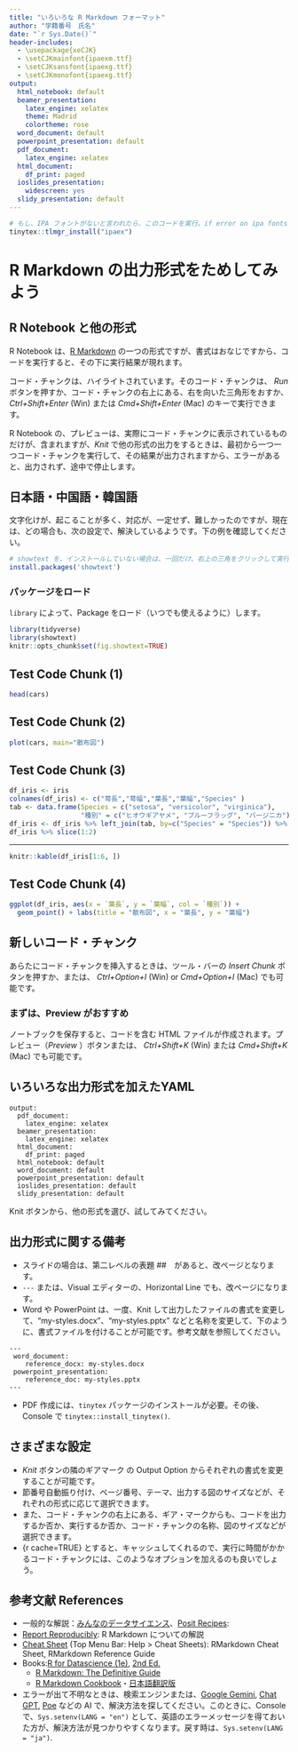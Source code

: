 ```yaml
---
title: "いろいろな R Markdown フォーマット"
author: "学籍番号　氏名"
date: "`r Sys.Date()`"
header-includes:
  - \usepackage{xeCJK}
  - \setCJKmainfont{ipaexm.ttf}
  - \setCJKsansfont{ipaexg.ttf}
  - \setCJKmonofont{ipaexg.ttf}
output:
  html_notebook: default
  beamer_presentation: 
    latex_engine: xelatex
    theme: Madrid
    colortheme: rose
  word_document: default
  powerpoint_presentation: default
  pdf_document: 
    latex_engine: xelatex
  html_document:
    df_print: paged
  ioslides_presentation: 
    widescreen: yes
  slidy_presentation: default
---
```


```r
# もし、IPA フォントがないと言われたら、このコードを実行。if error on ipa fonts
tinytex::tlmgr_install("ipaex")
```

# R Markdown の出力形式をためしてみよう


## R Notebook と他の形式

R Notebook は、[R Markdown](http://rmarkdown.rstudio.com) の一つの形式ですが、書式はおなじですから、コードを実行すると、その下に実行結果が現れます。

コード・チャンクは、ハイライトされています。そのコード・チャンクは、 *Run* ボタンを押すか、コード・チャンクの右上にある、右を向いた三角形をおすか、 *Ctrl+Shift+Enter* (Win) または *Cmd+Shift+Enter* (Mac) のキーで実行できます。

R Notebook の、プレビューは、実際にコード・チャンクに表示されているものだけが、含まれますが、*Knit* で他の形式の出力をするときは、最初から一つ一つコード・チャンクを実行して、その結果が出力されますから、エラーがあると、出力されず、途中で停止します。

## 日本語・中国語・韓国語

文字化けが、起こることが多く、対応が、一定せず、難しかったのですが、現在は、どの場合も、次の設定で、解決しているようです。下の例を確認してください。

```r
# showtext を、インストールしていない場合は、一回だけ、右上の三角をクリックして実行
install.packages('showtext')
```

### パッケージをロード

`library` によって、Package をロード（いつでも使えるように）します。

```r
library(tidyverse)
library(showtext) 
knitr::opts_chunk$set(fig.showtext=TRUE)
```

## Test Code Chunk (1)

```r
head(cars)
```

## Test Code Chunk (2)

```r
plot(cars, main="散布図")
```


## Test Code Chunk (3)


```r
df_iris <- iris
colnames(df_iris) <- c("萼長","萼幅","葉長","葉幅","Species" )
tab <- data.frame(Species = c("setosa", "versicolor", "virginica"), 
                  "種別" = c("ヒオウギアヤメ", "ブルーフラッグ", "バージニカ"))
df_iris <- df_iris %>% left_join(tab, by=c("Species" = "Species")) %>% select(-5)
df_iris %>% slice(1:2)
```

---

```r
knitr::kable(df_iris[1:6, ])
```


## Test Code Chunk (4)

```r
ggplot(df_iris, aes(x = `葉長`, y = `葉幅`, col = `種別`)) +
  geom_point() + labs(title = "散布図", x = "葉長", y = "葉幅")
```


## 新しいコード・チャンク

あらたにコード・チャンクを挿入するときは、ツール・バーの *Insert Chunk* ボタンを押すか、または、 *Ctrl+Option+I* (Win) or *Cmd+Option+I* (Mac) でも可能です。

### まずは、Preview がおすすめ

ノートブックを保存すると、コードを含む HTML ファイルが作成されます。プレビュー（*Preview* ）ボタンまたは、  *Ctrl+Shift+K* (Win) または *Cmd+Shift+K* (Mac) でも可能です。


## いろいろな出力形式を加えたYAML

```
output:
  pdf_document: 
    latex_engine: xelatex
  beamer_presentation: 
    latex_engine: xelatex
  html_document:
    df_print: paged
  html_notebook: default
  word_document: default
  powerpoint_presentation: default
  ioslides_presentation: default
  slidy_presentation: default
```

Knit ボタンから、他の形式を選び、試してみてください。

## 出力形式に関する備考

* スライドの場合は、第二レベルの表題 \#\#　があると、改ページとなります。
* `---` または、Visual エディターの、Horizontal Line でも、改ページになります。
* Word や PowerPoint は、一度、Knit して出力したファイルの書式を変更して、"my-styles.docx"、"my-styles.pptx"  などと名称を変更して、下のように、書式ファイルを付けることが可能です。参考文献を参照してください。
```
---
 word_document:
    reference_docx: my-styles.docx
 powerpoint_presentation:
    reference_doc: my-styles.pptx
---
```

* PDF 作成には、`tinytex` パッケージのインストールが必要。その後、Console で `tinytex::install_tinytex()`.

## さまざまな設定

* *Knit* ボタンの隣のギアマーク の Output Option からそれぞれの書式を変更することが可能です。
* 節番号自動振り付け、ページ番号、テーマ、出力する図のサイズなどが、それぞれの形式に応じて選択できます。
* また、コード・チャンクの右上にある、ギア・マークからも、コードを出力するか否か、実行するか否か、コード・チャンクの名称、図のサイズなどが選択できます。
* {r cache=TRUE} とすると、キャッシュしてくれるので、実行に時間がかかるコード・チャンクには、このようなオプションを加えるのも良いでしょう。

## 参考文献 References

* 一般的な解説：[みんなのデータサイエンス](https://icu-hsuzuki.github.io/ds4aj/index.html)、[Posit Recipes](https://posit.cloud/learn/recipes): 
* [Report Reproducibly](https://rmarkdown.rstudio.com/lesson-1.html?_ga=2.60708591.317621277.1671142614-2004472742.1671142614): R Markdown についての解説
* [Cheat Sheet](https://rstudio.github.io/cheatsheets/html/rmarkdown.html) (Top Menu Bar: Help \> Cheat Sheets): RMarkdown Cheat Sheet, RMarkdown Reference Guide
* Books:[R for Datascience (1e)](https://r4ds.had.co.nz), [2nd Ed.](https://r4ds.hadley.nz)
  - [R Markdown: The Definitive Guide](https://bookdown.org/yihui/rmarkdown/)
  - [R Markdown Cookbook](https://bookdown.org/yihui/rmarkdown-cookbook/)・[日本語翻訳版](https://gedevan-aleksizde.github.io/rmarkdown-cookbook/)
* エラーが出て不明なときは、検索エンジンまたは、[Google Gemini](https://gemini.google.com/app), [Chat GPT](https://chat.openai.com/auth/login), [Poe](https://poe.com) などの AI で、解決方法を探してください。このときに、Console で、`Sys.setenv(LANG = "en")` として、英語のエラーメッセージを得ておいた方が、解決方法が見つかりやすくなります。戻す時は、`Sys.setenv(LANG = "ja")`.
  


